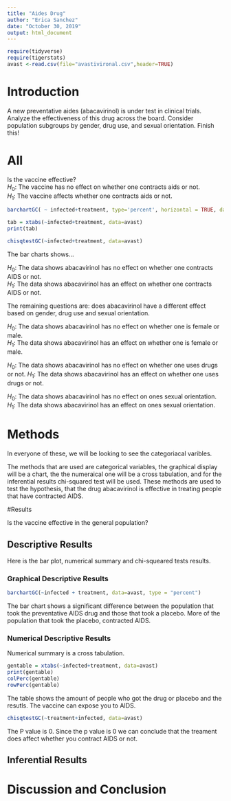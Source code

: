 ---
title: "Aides Drug"
author: "Erica Sanchez"
date: "October 30, 2019"
output: html_document
---

```{r include=FALSE,echo=FALSE}
require(tidyverse)
require(tigerstats)
avast <-read.csv(file="avastivironal.csv",header=TRUE)
```

# Introduction  

<!--In this section you explain what you are trying to show.  Where did the data come from?  What is the research or other question you are trying to answer?.  If you skimp in this section expect to be marked down in your grade. Paint a picture of the project a couple of paragraphs is expected!-->

A new  preventative aides (abacavirinol) is under test in clinical trials. Analyze the effectiveness of this drug across the board. Consider population subgroups by gender, drug use, and sexual orientation. Finish this!

# All

Is the vaccine effective?  
$H_0$: The vaccine has no effect on whether one contracts aids or not.  
$H_1$: The vaccine affects whether one contracts aids or not.

```{r}
barchartGC( ~ infected+treatment, type='percent', horizontal = TRUE, data=avast)
```

```{r}
tab = xtabs(~infected+treatment, data=avast)
print(tab)
```

```{r}
chisqtestGC(~infected+treatment, data=avast)
```

The bar charts shows...

$H_0:$ The data shows abacavirinol has no effect on whether one contracts AIDS or not.  
$H_1:$ The data shows abacavirinol has an effect on whether one contracts AIDS or not.

The remaining questions are: does abacavirinol have a different effect based on gender, drug use and sexual orientation.

$H_0:$ The data shows abacavirinol has no effect on whether one is female or male.  
$H_1:$ The data shows abacavirinol has an effect on whether one is female or male.


$H_0:$ The data shows abacavirinol has no effect on whether one uses drugs or not.
$H_1:$ The data shows abacavirinol has an effect on whether one uses drugs or not.


$H_0:$ The data shows abacavirinol has no effect on ones sexual orientation. 
$H_1:$ The data shows abacavirinol has an effect on ones sexual orientation.

# Methods

In everyone of these, we will be looking to see the categoriacal varibles. 
<!--Decide on your methods:  use "variable analysis" or other appropriate descriptors.  Make sure to choose at least one graphical method and at least one numerical method. Discuss what data manipulations may be needed for example subsetting or other binning procedures and what sort of graphical displays and inferential tools will be used!-->

The methods that are used are categorical variables, the graphical display will be a chart, the the numeraical one will be a cross tabulation, and for the inferential results chi-squared test will be used. These methods are used to test the hypothesis, that the drug abacavirinol is effective in treating people that have contracted AIDS.     

#Results

<!--Divide this section into two sub-sections:  One for your descriptive  results and one for your inferential results.!-->

Is the vaccine effective in the general population?

## Descriptive Results

Here is the bar plot, numerical summary and chi-squeared tests results. 

### Graphical Descriptive Results

<!--Graphical results here.  Make sure to show your code.  Provide appropriate labels for axes, giving units if possible, and provide a good title for the graph, too.  Use the graphical results to describe the patterns if any that exist in the data as focused toward the research question. Bottom line is to explain the features of the graph that are relevant to conforming or departing to what is expected by your null hypothesis !-->

```{r}
barchartGC(~infected + treatment, data=avast, type = "percent")
```

The bar chart shows a significant difference between the population that took the preventative AIDS drug and those that took a placebo. More of the population that took the placebo, contracted AIDS. 

### Numerical Descriptive Results

<!--Numerical results go here. Use the numerical results to describe the patterns if any that exist in the data as focused toward the research question!-->

Numerical summary is a cross tabulation.

```{r}
gentable = xtabs(~infected+treatment, data=avast)
print(gentable)
colPerc(gentable)
rowPerc(gentable)
```

The table shows the amount of people who got the drug or placebo and the resutls. The vaccine can expose you to AIDS.

```{r}
chisqtestGC(~treatment+infected, data=avast)
```

The P value is 0.
Since the p value is 0 we can conclude that the treament does affect whether you contract AIDS or not.

## Inferential Results

<!--State hypothesis clearly.  Make sure your discussion of the inferential test covers all the aspects that the test output produces, such as test statistic, p-value etc.  Make a decision about the null hypothesis, explain the assumptions on which the selected test/procedure was based, and why the chosen procedure satisfys the assumptions and is appropriate to answer the research question!-->


# Discussion and Conclusion

<!--Discussion and conclusion here.  If you found a relationship be sure to consider whether the relationship occurs because one of the variavbles causes the other, or whether they perhasps are related for some other reason.  Watch the chapter 6 videos from the GeorgeTown videos collection.!-->
